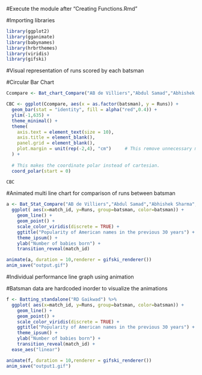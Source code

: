 #Execute the module after "Creating Functions.Rmd"

#Importing libraries

```r
library(ggplot2)
library(gganimate)
library(babynames)
library(hrbrthemes)
library(viridis)
library(gifski)
```

#Visual representation of runs scored by each batsman

#Circular Bar Chart

```r

Ccompare <- Bat_chart_Compare("AB de Villiers","Abdul Samad","Abhishek Sharma","RD Gaikwad")

CBC <- ggplot(Ccompare, aes(x = as.factor(batsman), y = Runs)) +
  geom_bar(stat = "identity", fill = alpha("red",0.4)) +
  ylim(-1,635) +
  theme_minimal() +
  theme(
    axis.text = element_text(size = 10),
    axis.title = element_blank(),
    panel.grid = element_blank(),
    plot.margin = unit(rep(-2,4), "cm")     # This remove unnecessary margin around plot
  ) +
  
  # This makes the coordinate polar instead of cartesian.
  coord_polar(start = 0)

CBC

```


#Animated multi line chart for comparison of runs between batsman

```r

a <- Bat_Stat_Compare("AB de Villiers","Abdul Samad","Abhishek Sharma","RD Gaikwad") %>%
  ggplot( aes(x=match_id, y=Runs, group=batsman, color=batsman)) +
    geom_line() +
    geom_point() +
    scale_color_viridis(discrete = TRUE) +
    ggtitle("Popularity of American names in the previous 30 years") +
    theme_ipsum() +
    ylab("Number of babies born") +
    transition_reveal(match_id)

animate(a, duration = 10,renderer = gifski_renderer())
anim_save("output.gif")

```

#Individual performance line graph using animation

#Batsman data are hardcoded inorder to visualize the animations

```r


f <- Batting_standalone("RD Gaikwad") %>%
  ggplot( aes(x=match_id, y=Runs, group=batsman, color=batsman)) +
    geom_line() +
    geom_point() +
    scale_color_viridis(discrete = TRUE) +
    ggtitle("Popularity of American names in the previous 30 years") +
    theme_ipsum() +
    ylab("Number of babies born") +
    transition_reveal(match_id) +
  ease_aes("linear")

animate(f, duration = 10,renderer = gifski_renderer())
anim_save("output1.gif")




```

